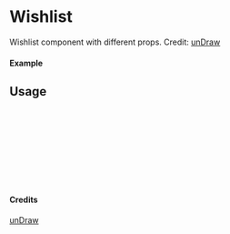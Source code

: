 
<Meta of={Wishlist} title="unDraw/Wishlist" />

# Wishlist

Wishlist component with different props.
Credit: [unDraw](https://undraw.co/illustrations)

#### Example

<Canvas of={Wishlist.Primary} />

## Usage

```ts
import { Wishlist } from "yadl-ui";

const Example = () => {
  return (
      <Wishlist />
  );
};

export default Example;
```

#### Credits
[unDraw](https://undraw.co/illustrations)
